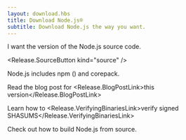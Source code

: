 ```yaml
---
layout: download.hbs
title: Download Node.js®
subtitle: Download Node.js the way you want.
---
```


<section>
  I want the <Release.VersionDropdown /> version of the Node.js source code.

  <Release.SourceButton kind="source" />
</section>

<section>
  Node.js includes <LinkWithArrow href="https://npmjs.com">npm</LinkWithArrow> (<Release.NpmVersion />) and corepack.

Read the blog post for <Release.BlogPostLink>this version</Release.BlogPostLink>

Learn how to <Release.VerifyingBinariesLink>verify signed SHASUMS</Release.VerifyingBinariesLink>

Check out how to <LinkWithArrow href="https://github.com/nodejs/node/blob/main/BUILDING.md#building-nodejs-on-supported-platforms">build Node.js</LinkWithArrow> from source.

</section>

